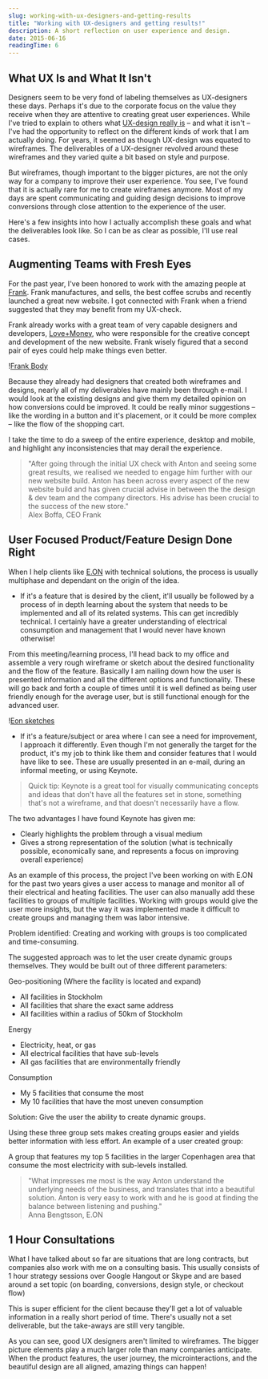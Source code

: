 ```yaml
---
slug: working-with-ux-designers-and-getting-results
title: "Working with UX-designers and getting results!"
description: A short reflection on user experience and design.
date: 2015-06-16
readingTime: 6
---
```


## What UX Is and What It Isn't

Designers seem to be very fond of labeling themselves as UX-designers these days. Perhaps it's due to the corporate focus on the value they receive when they are attentive to creating great user experiences. While I've tried to explain to others what <a href="/ux-design-explained/">UX-design really is</a> &#8211; and what it isn't &#8211; I've had the opportunity to reflect on the different kinds of work that I am actually doing. For years, it seemed as though UX-design was equated to wireframes. The deliverables of a UX-designer revolved around these wireframes and they varied quite a bit based on style and purpose.

But wireframes, though important to the bigger pictures, are not the only way for a company to improve their user experience. You see, I've found that it is actually rare for me to create wireframes anymore. Most of my days are spent communicating and guiding design decisions to improve conversions through close attention to the experience of the user.

Here's a few insights into how I actually accomplish these goals and what the deliverables look like. So I can be as clear as possible, I'll use real cases.

## Augmenting Teams with Fresh Eyes

For the past year, I've been honored to work with the amazing people at <a href="http://www.frankbody.com" target="_blank">Frank</a>. Frank manufactures, and sells, the best coffee scrubs and recently launched a great new website. I got connected with Frank when a friend suggested that they may benefit from my UX-check.

Frank already works with a great team of very capable designers and developers, <a href="http://loveandmoney.agency" target="_blank">Love+Money</a>, who were responsible for the creative concept and development of the new website. Frank wisely figured that a second pair of eyes could help make things even better.

!<a href="/images/articles/frank.jpg">Frank Body</a>

Because they already had designers that created both wireframes and designs, nearly all of my deliverables have mainly been through e-mail. I would look at the existing designs and give them my detailed opinion on how conversions could be improved. It could be really minor suggestions &#8211; like the wording in a button and it's placement, or it could be more complex &#8211; like the flow of the shopping cart.

I take the time to do a sweep of the entire experience, desktop and mobile, and highlight any inconsistencies that may derail the experience.

> "After going through the initial UX check with Anton and seeing some great results, we realised we needed to engage him further with our new website build. Anton has been across every aspect of the new website build and has given crucial advise in between the the design & dev team and the company directors. His advise has been crucial to the success of the new store."
<br />Alex Boffa, CEO Frank

## User Focused Product/Feature Design Done Right

When I help clients like <a href="http://www.eon.se" target="_blank">E.ON</a> with technical solutions, the process is usually multiphase and dependant on the origin of the idea.

* If it's a feature that is desired by the client, it'll usually be followed by a process of in depth learning about the system that needs to be implemented and all of its related systems. This can get incredibly technical. I certainly have a greater understanding of electrical consumption and management that I would never have known otherwise!

From this meeting/learning process, I'll head back to my office and assemble a very rough wireframe or sketch about the desired functionality and the flow of the feature. Basically I am nailing down how the user is presented information and all the different options and functionality. These will go back and forth a couple of times until it is well defined as being user friendly enough for the average user, but is still functional enough for the advanced user.

!<a href="/images/articles/eon.jpg">Eon sketches</a>

* If it's a feature/subject or area where I can see a need for improvement, I approach it differently. Even though I'm not generally the target for the product, it's my job to think like them and consider features that I would have like to see. These are usually presented in an e-mail, during an informal meeting, or using Keynote.

> Quick tip: Keynote is a great tool for visually communicating concepts and ideas that don't have all the features set in stone, something that's not a wireframe, and that doesn't necessarily have a flow.

The two advantages I have found Keynote has given me:

  * Clearly highlights the problem through a visual medium
  * Gives a strong representation of the solution (what is technically possible, economically sane, and represents a focus on improving overall experience)

As an example of this process, the project I've been working on with E.ON for the past two years gives a user access to manage and monitor all of their electrical and heating facilities. The user can also manually add these facilities to groups of multiple facilities. Working with groups would give the user more insights, but the way it was implemented made it difficult to create groups and managing them was labor intensive.

Problem identified: Creating and working with groups is too complicated and time-consuming.

The suggested approach was to let the user create dynamic groups themselves. They would be built out of three different parameters:

Geo-positioning (Where the facility is located and expand)

  * All facilities in Stockholm
  * All facilities that share the exact same address
  * All facilities within a radius of 50km of Stockholm

Energy

  * Electricity, heat, or gas
  * All electrical facilities that have sub-levels
  * All gas facilities that are environmentally friendly

Consumption

  * My 5 facilities that consume the most
  * My 10 facilities that have the most uneven consumption

Solution: Give the user the ability to create dynamic groups.

Using these three group sets makes creating groups easier and yields better information with less effort. An example of a user created group:

A group that features my top 5 facilities in the larger Copenhagen area that consume the most electricity with sub-levels installed.

> "What impresses me most is the way Anton understand the underlying needs of the business, and translates that into a beautiful solution. Anton is very easy to work with and he is good at finding the balance between listening and pushing."
<br />Anna Bengtsson, E.ON

## 1 Hour Consultations

What I have talked about so far are situations that are long contracts, but companies also work with me on a consulting basis. This usually consists of 1 hour strategy sessions over Google Hangout or Skype and are based around a set topic (on boarding, conversions, design style, or checkout flow)

This is super efficient for the client because they'll get a lot of valuable information in a really short period of time. There's usually not a set deliverable, but the take-aways are still very tangible.

As you can see, good UX designers aren't limited to wireframes. The bigger picture elements play a much larger role than many companies anticipate. When the product features, the user journey, the microinteractions, and the beautiful design are all aligned, amazing things can happen!